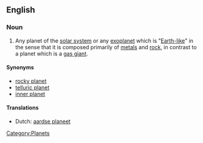 ==English==

===Noun===
{{wikipedia}}
{{en-noun|sg=[[terrestrial]] [[planet]]}}

# Any planet of the [[solar system]] or any [[exoplanet]] which is "[[Earth]][[-like]]" in the sense that it is composed primarily of [[metal]]s and [[rock]], in contrast to a planet which is a [[gas giant]].

====Synonyms====
* [[rocky planet]]
* [[telluric planet]]
* [[inner planet]]

====Translations====
* Dutch: [[aardse planeet]]

[[Category:Planets]]